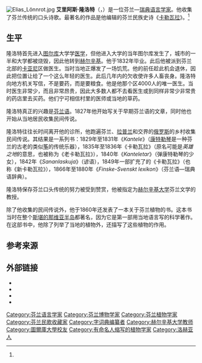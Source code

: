 {{Infobox person
| name                      = 艾里阿斯·隆洛特<br/>Elias Lönnrot
| image                     = Elias Lönnrot portrait-2.jpg
| image_size                =
| alt                       =
| caption                   =
| birth_name                =
| birth_date                = {{birth date|df=yes|1802|4|9}}
| birth_place               = {{SWE}}[[新地区|新地区]]{{link-en|薩馬蒂|Sammatti}}（现在[[芬兰|芬兰]]）
| death_date                = {{death date and age|df=yes|1884|3|19|1802|4|9}}
| death_place               = [[File:Flag_of_Russia.svg|20px]] [[俄罗斯帝国|俄罗斯帝国]][[芬兰大公国|芬兰大公国]][[新地区|新地区]]薩馬蒂
| body_discovered           =
| death_cause               =
| resting_place             =
| resting_place_coordinates = <!-- {{coord|LAT|LONG|display=inline,title}} -->
| residence                 =
| nationality               = [[芬兰大公国|芬兰大公国]]
| ethnicity                 =
| citizenship               =
| other_names               =
| known_for                 = 
| education                 =
| alma_mater                =
| employer                  =
| notable works             = [[卡勒瓦拉|卡勒瓦拉]]
| occupation                = 医师、[[语言学家|语言学家]]、诗歌收藏家
| years_active              =
| spouse                    =
| partner                   =
| children                  =
| parents                   =
| relations                 =
| callsign                  =
| awards                    =
| signature                 =
| signature_alt             =
| website                   =
| footnotes                 =
| misc                      =
}}
[[File:Elias_Lönnrot.jpg|thumb]]
'''艾里阿斯·隆洛特'''（{{lang-fi|Elias Lönnrot}}，{{bd|1802年|4月9日|1884年|3月19日}}）是一位芬兰—[[瑞典|瑞典]][[语言学家|语言学家]]。他收集了芬兰传统的口头诗歌。最著名的作品是他编辑的芬兰民族史诗《[[卡勒瓦拉|卡勒瓦拉]]》。<ref name="SKS_LS"/>

==生平==
隆洛特首先进入[[图尔库|图尔库]]大学学[[医学|医学]]，但他进入大学的当年图尔库发生了{{tsl|en|Great Fire of Turku|圖爾庫大火|一场大火}}，城市的一半和大学都被烧毁，因此他转到[[赫尔辛基|赫尔辛基]]。他于1832年毕业。此后他被派到芬兰北部的[[卡亚尼|卡亚尼]]区做医生。当时当地正爆发了一场饥荒。他的前任趁此机会退休，因此把位置让给了一个这么年轻的医生。此后几年内的欠收使许多人畜丧身。隆洛特向地方机关写信，不是要药，而是要粮食。他是他那个区4000人的唯一医生。当时医生非常少，而且非常昂贵，因此大多数人都不去看医生或到同样非常少非常贵的药店里去买药。他们宁可相信村里的医师或当地的草药。

隆洛特真正的兴趣是[[芬兰语|芬兰语]]。1827年他开始写关于早期芬兰语的文章，同时他也开始从当地居民收集民间传说。

隆洛特往往长时间离开他的诊所，他跑遍芬兰、[[拉普兰|拉普兰]]和交界的[[俄罗斯|俄罗斯]]的乡村收集民间传说。其结果是一系列书：1829年至1831年《''Kantele''》（[[康特勒琴|康特勒琴]]是一种芬兰的古老的类似[[筝|筝]]的传统乐器），1835年至1836年《卡勒瓦拉》（原名可能是''英雄之地''的意思，也被称为《老卡勒瓦拉》），1840年《''Kanteletar''》（弹康特勒琴的少女），1842年《''Sananlaskuja''》（谚语），1849年一部扩充了的《卡勒瓦拉》（也称《新卡勒瓦拉》），1866年至1880年《''Finske-Svenskt lexikon''》（芬兰语—瑞典语辞典）。

隆洛特保存芬兰口头传统的努力被受到赞赏，他被指定为[[赫尔辛基大学|赫尔辛基大学]]芬兰文学的教授。

除了他收集的民间传说外，他于1860年还发表了一本关于芬兰植物的书。这本书当时在整个[[斯堪的那维亚半岛|斯堪的那维亚半岛]]都著名，因为它是第一部用当地语言写的科学著作。在这部书中，他除了列举了当地的植物外，还描写了这些植物的作用。

== 参考来源 ==
{{Reflist|30em|refs=
<ref name="SKS_LS">{{cite web | url = https://kansallisbiografia.fi/kansallisbiografia/henkilo/2836 | title = Lönnrot, Elias (1802 - 1884) | author = Majamaa, Raija | language = fi | publisher = Suomen Kirjallisuuden Seura | date = 1997-09-16 | accessdate = 2017-11-10 }}</ref>
}}

==外部链接==
{{Commons}}
{{Wikisource author}}
*{{Gutenberg author |id=Lönnrot,+Elias | name=Elias Lönnrot}}
*{{Internet Archive author |sname=Elias Lönnrot}}
*{{Librivox author |id=5326}}
*{{cite journal
| authorlink = Hämäläinen, Niina
| title = "Do Not, Folk of the Future, Bring up a Child Crookedly!": Moral Intervention and Other Textual Practices by Elias Lönnrot. 
| journal = Limited Sources, Boundless Possibilities. Textual Scholarship and the Challenges of Oral and Written Texts. A special issue of RMN Newsletter. Eds. Karina Lukin, Frog & Sakari Katajamäki. | date = 2013
| issue = 7 | pages = 43–56 | url = http://www.helsinki.fi/folkloristiikka/English/RMN/RMN_7_Dec_2013_Limited_Sources_Boundless_Possibilities.pdf }}

{{Authority control}}

{{DEFAULTSORT:Lonnrot, Elias}}
[[Category:芬兰语言学家|Category:芬兰语言学家]]
[[Category:芬兰博物学家|Category:芬兰博物学家]]
[[Category:芬兰植物学家|Category:芬兰植物学家]]
[[Category:芬兰民歌收藏家|Category:芬兰民歌收藏家]]
[[Category:字词典编纂者|Category:字词典编纂者]]
[[Category:赫尔辛基大学教师|Category:赫尔辛基大学教师]]
[[Category:圖爾庫大學校友|Category:圖爾庫大學校友]]
[[Category:有命名人缩写的植物学家|Category:有命名人缩写的植物学家]]
[[Category:洛赫亚人|Category:洛赫亚人]]